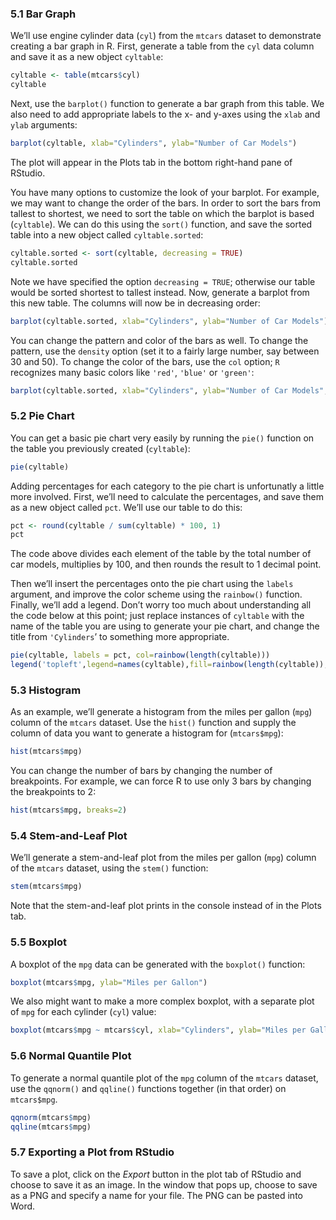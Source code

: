 ### 5.1 Bar Graph <a id="bargraph"></a>

We'll use engine cylinder data (`cyl`) from the `mtcars` dataset to demonstrate creating a bar graph in R. First, generate a table from the `cyl` data column and save it as a new object `cyltable`:

```r
cyltable <- table(mtcars$cyl)
cyltable
```

Next, use the `barplot()` function to generate a bar graph from this table. We also need to add appropriate labels to the x- and y-axes using the `xlab` and `ylab` arguments:

```r
barplot(cyltable, xlab="Cylinders", ylab="Number of Car Models")
```

The plot will appear in the Plots tab in the bottom right-hand pane of RStudio.

You have many options to customize the look of your barplot. For example, we may want to change the order of the  bars. In order to sort the bars from tallest to shortest, we need to sort the table on which the barplot is based (`cyltable`). We can do this using the `sort()` function, and save the sorted table into a new object called `cyltable.sorted`:

```r
cyltable.sorted <- sort(cyltable, decreasing = TRUE)
cyltable.sorted
```

Note we have specified the option `decreasing = TRUE`; otherwise our table would be sorted shortest to tallest instead. Now, generate a barplot from this new table. The columns will now be in decreasing order:

```r
barplot(cyltable.sorted, xlab="Cylinders", ylab="Number of Car Models")
```

<a id="changecolors"></a>
You can change the pattern and color of the bars as well. To change the pattern, use the `density` option (set it to a fairly large number, say between 30 and 50). To change the color of the bars, use the `col` option; `R` recognizes many basic colors like `'red'`, `'blue'` or `'green'`:

```r
barplot(cyltable.sorted, xlab="Cylinders", ylab="Number of Car Models", density = 30, col='red')
```

### 5.2 Pie Chart

You can get a basic pie chart very easily by running the `pie()` function on the table you previously created (`cyltable`):

```r
pie(cyltable)
```

Adding percentages for each category to the pie chart is unfortunatly a little more involved. First, we'll need to calculate the percentages, and save them as a new object called `pct`. We'll use our table to do this:

```r
pct <- round(cyltable / sum(cyltable) * 100, 1)
pct
```

The code above divides each element of the table by the total number of car models, multiplies  by 100, and then rounds the result to 1 decimal point.

Then we'll insert the percentages onto the pie chart using the `labels` argument, and improve the color scheme using the `rainbow()` function. Finally, we'll add a legend. Don't worry too much about understanding all the code below at this point; just replace instances of `cyltable` with the name of the table you are using to generate your pie chart, and change the title from `'Cylinders`' to something more appropriate.

```r
pie(cyltable, labels = pct, col=rainbow(length(cyltable)))
legend('topleft',legend=names(cyltable),fill=rainbow(length(cyltable)), title='Cylinders')
```

### 5.3 Histogram

As an example, we'll generate a histogram from the miles per gallon (`mpg`) column of the `mtcars` dataset. Use the `hist()` function and supply the column of data you want to generate a histogram for (`mtcars$mpg`):

```r
hist(mtcars$mpg)
```

You can change the number of bars by changing the number of breakpoints. For example, we can force R to use only 3 bars by changing the breakpoints to 2:

```r
hist(mtcars$mpg, breaks=2)
```

### 5.4 Stem-and-Leaf Plot

We'll generate a stem-and-leaf plot from the miles per gallon (`mpg`) column of the `mtcars` dataset, using the `stem()` function:

```r
stem(mtcars$mpg)
```

Note that the stem-and-leaf plot prints in the console instead of in the Plots tab.

### 5.5 Boxplot <a id="boxplot"></a>

A boxplot of the `mpg` data can be generated with the `boxplot()` function:

```r
boxplot(mtcars$mpg, ylab="Miles per Gallon")
```

We also might want to make a more complex boxplot, with a separate plot of `mpg` for each cylinder (`cyl`) value:

```r
boxplot(mtcars$mpg ~ mtcars$cyl, xlab="Cylinders", ylab="Miles per Gallon")
```

### 5.6 Normal Quantile Plot <a id="qqplot"></a>

To generate a normal quantile plot of the `mpg` column of the `mtcars` dataset, use the `qqnorm()` and `qqline()` functions together (in that order) on `mtcars$mpg`.

```r
qqnorm(mtcars$mpg)
qqline(mtcars$mpg)
```

### 5.7 Exporting a Plot from RStudio

To save a plot, click on the *Export* button in the plot tab of RStudio and choose to save it as an image. In the window that pops up, choose to save as a PNG and specify a name for your file. The PNG can be pasted into Word.

